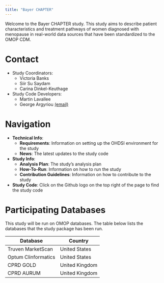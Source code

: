```yaml
---
title: "Bayer CHAPTER"
---
```


Welcome to the Bayer CHAPTER study. This study aims to describe patient characteristics and treatment pathways of women diagnosed with menopause in real-world data sources that have been standardized to the OMOP CDM.

# Contact

-   Study Coordinators:
    -   Victoria Banks 
    -   Siir Su Saydam 
    -   Carina Dinkel-Keuthage 
-   Study Code Developers:
    -   Martin Lavallee
    -   George Argyriou [(email)](mailto:george.argyriou@odysseusinc.com)

# Navigation

-   **Technical Info**:
    -   **Requirements**: Information on setting up the OHDSI environment for the study
    -   **News**: The latest updates to the study code
-   **Study Info**:
    -   **Analysis Plan**: The study's analysis plan
    -   **How-To-Run**: Information on how to run the study
    -   **Contribution Guidelines**: Information on how to contribute to the study
-   **Study Code**: Click on the Github logo on the top right of the page to find the study code

# Participating Databases

This study will be run on OMOP databases. The table below lists the databases that the study package has been run.

| Database                     | Country        |
|------------------------------|----------------|
| Truven MarketScan            | United States  |
| Optum Clinformatics          | United States  |
| CPRD GOLD                    | United Kingdom |
| CPRD AURUM                   | United Kingdom |

